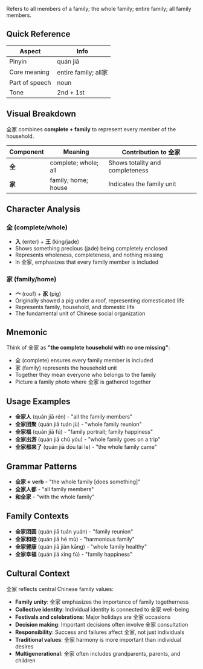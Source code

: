 Refers to all members of a family; the whole family; entire family; all family members.

## Quick Reference

| Aspect         | Info                 |
| -------------- | -------------------- |
| Pinyin         | quán jiā             |
| Core meaning   | entire family; all家 |
| Part of speech | noun                 |
| Tone           | 2nd + 1st            |

## Visual Breakdown

全家 combines **complete + family** to represent every member of the household.

| Component | Meaning              | Contribution to 全家            |
| --------- | -------------------- | ------------------------------- |
| **全**    | complete; whole; all | Shows totality and completeness |
| **家**    | family; home; house  | Indicates the family unit       |

## Character Analysis

### 全 (complete/whole)

- **入** (enter) + **王** (king/jade)
- Shows something precious (jade) being completely enclosed
- Represents wholeness, completeness, and nothing missing
- In 全家, emphasizes that every family member is included

### 家 (family/home)

- **宀** (roof) + **豕** (pig)
- Originally showed a pig under a roof, representing domesticated life
- Represents family, household, and domestic life
- The fundamental unit of Chinese social organization

## Mnemonic

Think of 全家 as **"the complete household with no one missing"**:

- 全 (complete) ensures every family member is included
- 家 (family) represents the household unit
- Together they mean everyone who belongs to the family
- Picture a family photo where 全家 is gathered together

## Usage Examples

- **全家人** (quán jiā rén) - "all the family members"
- **全家团聚** (quán jiā tuán jù) - "whole family reunion"
- **全家福** (quán jiā fú) - "family portrait; family happiness"
- **全家出游** (quán jiā chū yóu) - "whole family goes on a trip"
- **全家都来了** (quán jiā dōu lái le) - "the whole family came"

## Grammar Patterns

- **全家 + verb** - "the whole family [does something]"
- **全家人都** - "all family members"
- **和全家** - "with the whole family"

## Family Contexts

- **全家团圆** (quán jiā tuán yuán) - "family reunion"
- **全家和睦** (quán jiā hé mù) - "harmonious family"
- **全家健康** (quán jiā jiàn kāng) - "whole family healthy"
- **全家幸福** (quán jiā xìng fú) - "family happiness"

## Cultural Context

全家 reflects central Chinese family values:

- **Family unity**: 全家 emphasizes the importance of family togetherness
- **Collective identity**: Individual identity is connected to 全家 well-being
- **Festivals and celebrations**: Major holidays are 全家 occasions
- **Decision making**: Important decisions often involve 全家 consultation
- **Responsibility**: Success and failures affect 全家, not just individuals
- **Traditional values**: 全家 harmony is more important than individual desires
- **Multigenerational**: 全家 often includes grandparents, parents, and children
